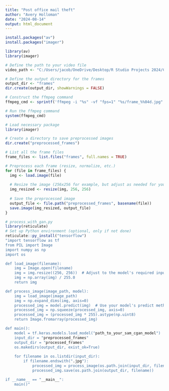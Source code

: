 ---
title: "Post office mail theft"
author: "Avery Holloman"
date: "2024-08-14"
output: html_document
---

```{r}
install.packages("av")
install.packages("imager")

```

```{r}
library(av)
library(imager)
```

```{r}
# Define the path to your video file
video_path <- "C:/Users/jacob/OneDrive/Desktop/R Studio Projects 2024/Crime Stoppers_ USPS robbery in Poinciana.mp4"

# Define the output directory for the frames
output_dir <- "frames"
dir.create(output_dir, showWarnings = FALSE)

# Construct the ffmpeg command
ffmpeg_cmd <- sprintf('ffmpeg -i "%s" -vf "fps=1" "%s/frame_%%04d.jpg"', video_path, output_dir)

# Run the ffmpeg command
system(ffmpeg_cmd)

```
```{r}
# Load necessary package
library(imager)

# Create a directory to save preprocessed images
dir.create("preprocessed_frames")

# List all the frame files
frame_files <- list.files("frames", full.names = TRUE)

# Preprocess each frame (resize, normalize, etc.)
for (file in frame_files) {
  img <- load.image(file)
  
  # Resize the image (256x256 for example, but adjust as needed for your model)
  img_resized <- resize(img, 256, 256)
  
  # Save the preprocessed image
  output_file <- file.path("preprocessed_frames", basename(file))
  save.image(img_resized, output_file)
}
```

```{r}
# process_with_gan.py
library(reticulate)
# Set up Python environment (optional, only if not done)
reticulate::py_install("tensorflow")
"import tensorflow as tf
from PIL import Image
import numpy as np
import os

def load_image(filename):
    img = Image.open(filename)
    img = img.resize((256, 256))  # Adjust to the model's required input size
    img = np.array(img) / 255.0
    return img

def process_image(image_path, model):
    img = load_image(image_path)
    img = np.expand_dims(img, axis=0)
    processed_img = model.predict(img)  # Use your model's predict method
    processed_img = np.squeeze(processed_img, axis=0)
    processed_img = (processed_img * 255).astype(np.uint8)
    return Image.fromarray(processed_img)

def main():
    model = tf.keras.models.load_model("path_to_your_sam_cgan_model")  # Load your trained SAM C-GAN model
    input_dir = "preprocessed_frames"
    output_dir = "processed_frames"
    os.makedirs(output_dir, exist_ok=True)
    
    for filename in os.listdir(input_dir):
        if filename.endswith(".jpg"):
            processed_img = process_image(os.path.join(input_dir, filename), model)
            processed_img.save(os.path.join(output_dir, filename))

if __name__ == "__main__":
    main()"

```



